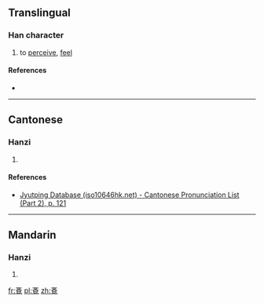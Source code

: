 {{also|覺}}
==Translingual==

===Han character===
{{Han char|rn=67|rad=文|as=07|sn=11|four=|canj=卜大月山山 (YKBUU)|ids=⿱[[文]][[見]]}}

# to [[perceive]], [[feel]]

====References====
* {{Han ref|kx=0477.091|dkj=13466|dj=0835.070|hdz=80028.070|uh=658D|ud=25997}}

----

==Cantonese==

===Hanzi===
{{yue-hanzi|jyut=[[gok3]]|y=gok3}}

# {{defn|lang=yue|sort=文07}}

====References====
*[http://www.iso10646hk.net/jp/document/download.jsp Jyutping Database (iso10646hk.net) - Cantonese Pronunciation List (Part 2), p. 121]

----

==Mandarin==

===Hanzi===
{{cmn-hanzi|pin=[[jué]] ([[jue2]])|wg=chüeh<sup>2</sup>}}

# {{defn|lang=cmn|sort=文07}}

[[fr:斍]]
[[pl:斍]]
[[zh:斍]]